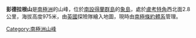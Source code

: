 '''彭德拉根山'''是[[南極洲|南極洲]]的山峰，位於[[南設得蘭群島|南設得蘭群島]]的[[象島_(南極洲)|象島]]，處於[[盧考特角|盧考特角]]西北面2.8公里，海拔高度975米，由[[英國|英國]]探險隊繪入地圖，現時由[[南極條約體系|南極條約體系]]管理。

{{coord|61|15|S|55|14|W|display=title}}

{{Antarctica-geo-stub}}
[[Category:南極洲山峰|Category:南極洲山峰]]